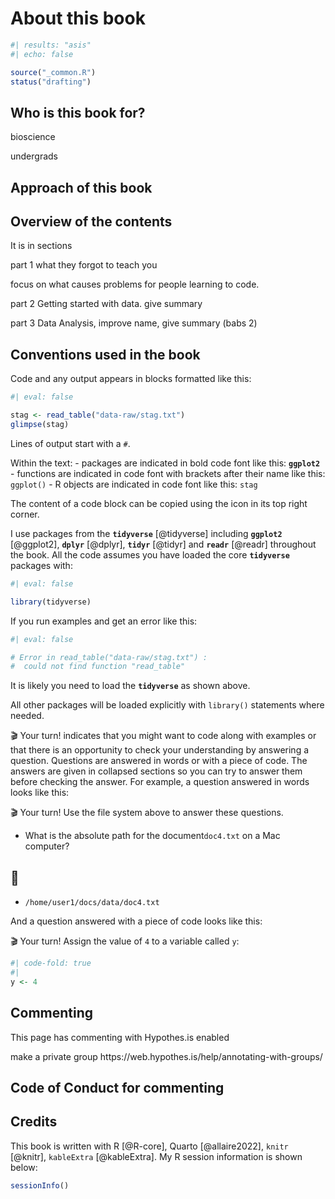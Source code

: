 # About this book

```r
#| results: "asis"
#| echo: false

source("_common.R")
status("drafting")
```

## Who is this book for?

bioscience

undergrads


## Approach of this book


##  Overview of the contents

It is in sections

part 1 what they forgot to teach you

focus on what causes problems for people learning to code.

part 2 Getting started with data. give summary

part 3 Data Analysis, improve name, give summary (babs 2)




## Conventions used in the book

Code and any output appears in blocks formatted like this:

```r
#| eval: false

stag <- read_table("data-raw/stag.txt")
glimpse(stag)
```

Lines of output start with a `#`. 

Within the text:
-  packages are indicated in bold code font like this: **`ggplot2`**
-  functions are indicated in code font with brackets after their name like this: `ggplot()`
-  R objects are indicated in code font like this: `stag`


The content of a code block can be copied using the icon in its top right corner.

I use packages from the **`tidyverse`** [@tidyverse] including **`ggplot2`** [@ggplot2], **`dplyr`** [@dplyr], **`tidyr`** [@tidyr] and **`readr`** [@readr] throughout the book. All the code assumes you have loaded the core **`tidyverse`** packages with: 

```r
#| eval: false

library(tidyverse)
```

If you run examples and get an error like this: 

```r
#| eval: false

# Error in read_table("data-raw/stag.txt") : 
#  could not find function "read_table"
```

It is likely you need to load the **`tidyverse`** as shown above.

All other packages will be loaded explicitly with `library()` statements where needed. 



🎬 Your turn! indicates that you might want to code along with examples or that there is an opportunity to check your understanding by answering a question. Questions are answered in words or with a piece of code. The answers are given in collapsed sections so you can try to answer them before checking the answer. For example, a question answered in words looks like this:


🎬 Your turn! Use the file system above to answer these questions.

-   What is the absolute path for the document` doc4.txt` on a Mac computer?

::: {.callout-tip collapse="true"}

## 📖

-  `/home/user1/docs/data/doc4.txt` 

:::

And a question answered with a piece of code looks like this:


🎬 Your turn! Assign the value of `4` to a variable called `y`:

```r
#| code-fold: true
#| 
y <- 4
```





## Commenting
This page has commenting with Hypothes.is enabled 

make a private group
https://web.hypothes.is/help/annotating-with-groups/

## Code of Conduct for commenting

## Credits

This book is written with R [@R-core], Quarto [@allaire2022], `knitr` [@knitr], `kableExtra` [@kableExtra]. My R session information is shown below:

```r
sessionInfo()
```
